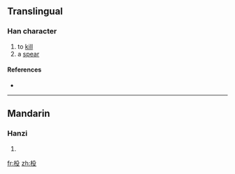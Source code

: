 ==Translingual==

===Han character===
{{Han char|rn=75|rad=木|as=04|sn=8|four=4794<sub>7</sub>|canj=木竹弓水 (DHNE)}}

# to [[kill]]
# a [[spear]]

====References====
* {{Han ref|kx=0514.020|dkj=14507|dj=0901.070|hdz=21174.020|uh=6778|ud=26488|bh=CCE6|bd=52454}}

----

==Mandarin==

===Hanzi===
{{cmn-hanzi|pin=[[niǔ]] ([[niu3]]), [[shū]] ([[shu1]])|wg=niu<sup>3</sup>, shu<sup>1</sup>}}

# {{defn|Mandarin|sort=木04}}

[[fr:杸]]
[[zh:杸]]